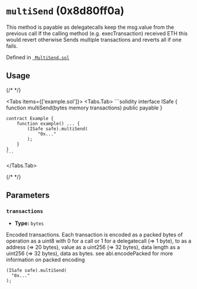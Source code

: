 



# `multiSend` (0x8d80ff0a)



This method is payable as delegatecalls keep the msg.value from the previous call
If the calling method (e.g. execTransaction) received ETH this would revert otherwise
Sends multiple transactions and reverts all if one fails.




Defined in [` MultiSend.sol`](https://github.com/safe-global/safe-smart-account/tree/v1.4.1/contracts/libraries/MultiSend.sol#L30)


## Usage

{/* <!-- vale off --> */}

<Tabs items={['example.sol']}>
  <Tabs.Tab>
    ```solidity
    interface ISafe {
        function multiSend(bytes memory transactions) public payable
    }

    contract Example {
        function example() ... {
            (ISafe safe).multiSend(
                "0x..."
            );
        }
    }
    ```
  </Tabs.Tab>
</Tabs>

{/* <!-- vale on --> */}



## Parameters

### `transactions`

  - **Type:** `bytes`

  Encoded transactions. Each transaction is encoded as a packed bytes of operation as a uint8 with 0 for a call or 1 for a delegatecall (=> 1 byte), to as a address (=> 20 bytes), value as a uint256 (=> 32 bytes), data length as a uint256 (=> 32 bytes), data as bytes. see abi.encodePacked for more information on packed encoding

  ```solidity focus=2
  (ISafe safe).multiSend(
    "0x..."
  );
  ```






